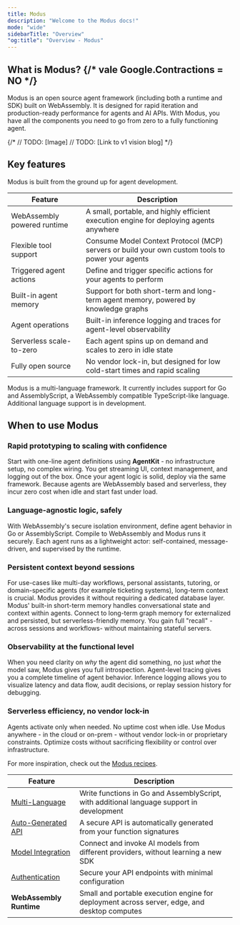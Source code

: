 ```yaml
---
title: Modus
description: "Welcome to the Modus docs!"
mode: "wide"
sidebarTitle: "Overview"
"og:title": "Overview - Modus"
---
```


## What is Modus? {/* vale Google.Contractions = NO */}

Modus is an open source agent framework (including both a runtime and SDK) built
on WebAssembly. It is designed for rapid iteration and production-ready
performance for agents and AI APIs. With Modus, you have all the components you
need to go from zero to a fully functioning agent.

{/* // TODO: [Image] // TODO: [Link to v1 vision blog] */}

## Key features

Modus is built from the ground up for agent development.

| Feature                     | Description                                                                                      |
| --------------------------- | ------------------------------------------------------------------------------------------------ |
| WebAssembly powered runtime | A small, portable, and highly efficient execution engine for deploying agents anywhere           |
| Flexible tool support       | Consume Model Context Protocol (MCP) servers or build your own custom tools to power your agents |
| Triggered agent actions     | Define and trigger specific actions for your agents to perform                                   |
| Built-in agent memory       | Support for both short-term and long-term agent memory, powered by knowledge graphs              |
| Agent operations            | Built-in inference logging and traces for agent-level observability                              |
| Serverless scale-to-zero    | Each agent spins up on demand and scales to zero in idle state                                   |
| Fully open source           | No vendor lock-in, but designed for low cold-start times and rapid scaling                       |

<Note>
  Modus is a multi-language framework. It currently includes support for Go and
  AssemblyScript, a WebAssembly compatible TypeScript-like language. Additional
  language support is in development.
</Note>

## When to use Modus

### Rapid prototyping to scaling with confidence

Start with one-line agent definitions using **AgentKit** - no infrastructure
setup, no complex wiring. You get streaming UI, context management, and logging
out of the box. Once your agent logic is solid, deploy via the same framework.
Because agents are WebAssembly based and serverless, they incur zero cost when
idle and start fast under load.

### Language-agnostic logic, safely

With WebAssembly's secure isolation environment, define agent behavior in Go or
AssemblyScript. Compile to WebAssembly and Modus runs it securely. Each agent
runs as a lightweight actor: self-contained, message-driven, and supervised by
the runtime.

### Persistent context beyond sessions

For use-cases like multi-day workflows, personal assistants, tutoring, or
domain-specific agents (for example ticketing systems), long-term context is
crucial. Modus provides it without requiring a dedicated database layer. Modus'
built-in short-term memory handles conversational state and context within
agents. Connect to long-term graph memory for externalized and persisted, but
serverless-friendly memory. You gain full "recall" - across sessions and
workflows- without maintaining stateful servers.

### Observability at the functional level

When you need clarity on _why_ the agent did something, no just _what_ the model
saw, Modus gives you full introspection. Agent-level tracing gives you a
complete timeline of agent behavior. Inference logging allows you to visualize
latency and data flow, audit decisions, or replay session history for debugging.

### Serverless efficiency, no vendor lock-in

Agents activate only when needed. No uptime cost when idle. Use Modus anywhere -
in the cloud or on-prem - without vendor lock-in or proprietary constraints.
Optimize costs without sacrificing flexibility or control over infrastructure.

For more inspiration, check out the
[Modus recipes](https://github.com/hypermodeinc/modus-recipes).

| Feature                                     | Description                                                                                  |
| ------------------------------------------- | -------------------------------------------------------------------------------------------- |
| [Multi-Language](/modus/project-structure)  | Write functions in Go and AssemblyScript, with additional language support in development    |
| [Auto-Generated API](/modus/api-generation) | A secure API is automatically generated from your function signatures                        |
| [Model Integration](/modus/model-invoking)  | Connect and invoke AI models from different providers, without learning a new SDK            |
| [Authentication](/modus/authentication)     | Secure your API endpoints with minimal configuration                                         |
| **WebAssembly Runtime**                     | Small and portable execution engine for deployment across server, edge, and desktop computes |
